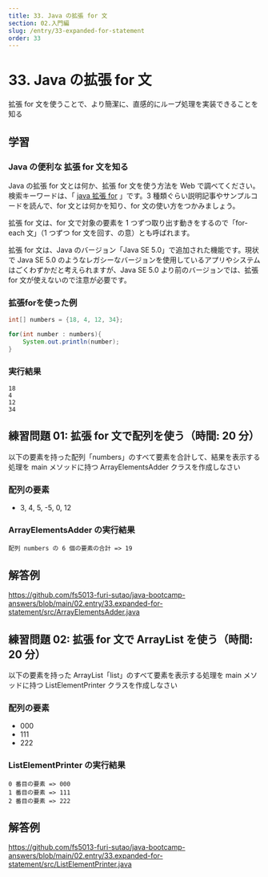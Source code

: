 ```yaml
---
title: 33. Java の拡張 for 文
section: 02.入門編
slug: /entry/33-expanded-for-statement
order: 33
---
```


# 33. Java の拡張 for 文

<p className="goal">拡張 for 文を使うことで、より簡潔に、直感的にループ処理を実装できることを知る</p>

## 学習

### Java の便利な 拡張 for 文を知る

Java の拡張 for 文とは何か、拡張 for 文を使う方法を Web で調べてください。検索キーワードは、「 [java 拡張 for](https://www.google.com/search?q=java+拡張+for) 」です。3 種類ぐらい説明記事やサンプルコードを読んで、for 文とは何かを知り、for 文の使い方をつかみましょう。

拡張 for 文は、for 文で対象の要素を 1 つずつ取り出す動きをするので「for-each 文」（1 つずつ for 文を回す、の意）とも呼ばれます。

拡張 for 文は、Java のバージョン「Java SE 5.0」で追加された機能です。現状で Java SE 5.0 のようなレガシーなバージョンを使用しているアプリやシステムはごくわずかだと考えられますが、Java SE 5.0 より前のバージョンでは、拡張 for 文が使えないので注意が必要です。

### 拡張forを使った例

```java
int[] numbers = {18, 4, 12, 34};

for(int number : numbers){
    System.out.println(number);
}
```

### 実行結果

```
18
4
12
34
```


## 練習問題 01: 拡張 for 文で配列を使う（時間: 20 分）

以下の要素を持った配列「numbers」のすべて要素を合計して、結果を表示する処理を main メソッドに持つ ArrayElementsAdder クラスを作成しなさい

### 配列の要素

- 3, 4, 5, -5, 0, 12

### ArrayElementsAdder の実行結果

```
配列 numbers の 6 個の要素の合計 => 19
```

## 解答例

https://github.com/fs5013-furi-sutao/java-bootcamp-answers/blob/main/02.entry/33.expanded-for-statement/src/ArrayElementsAdder.java

## 練習問題 02: 拡張 for 文で ArrayList を使う（時間: 20 分）

以下の要素を持った ArrayList「list」のすべて要素を表示する処理を main メソッドに持つ ListElementPrinter クラスを作成しなさい

### 配列の要素

- 000
- 111
- 222

### ListElementPrinter の実行結果

```
0 番目の要素 => 000
1 番目の要素 => 111
2 番目の要素 => 222
```

## 解答例

https://github.com/fs5013-furi-sutao/java-bootcamp-answers/blob/main/02.entry/33.expanded-for-statement/src/ListElementPrinter.java
